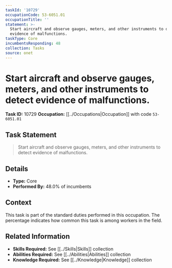 ```yaml
---
taskId: '10729'
occupationCode: 53-6051.01
occupationTitle: ''
statement: >-
  Start aircraft and observe gauges, meters, and other instruments to detect
  evidence of malfunctions.
taskType: Core
incumbentsResponding: 48
collection: Tasks
source: onet
---
```

# Start aircraft and observe gauges, meters, and other instruments to detect evidence of malfunctions.

**Task ID:** 10729
**Occupation:** [[../Occupations|Occupation]] with code `53-6051.01`

## Task Statement

> Start aircraft and observe gauges, meters, and other instruments to detect evidence of malfunctions.

## Details

- **Type:** Core
- **Performed By:** 48.0% of incumbents

## Context

This task is part of the standard duties performed in this occupation. The percentage indicates how common this task is among workers in the field.

## Related Information

- **Skills Required:** See [[../Skills|Skills]] collection
- **Abilities Required:** See [[../Abilities|Abilities]] collection
- **Knowledge Required:** See [[../Knowledge|Knowledge]] collection
